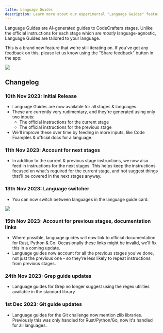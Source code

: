 ```yaml
---
title: Language Guides
description: Learn more about our experimental "Language Guides" feature
---
```


Language Guides are AI-generated guides to CodeCrafters stages. Unlike the official instructions for each
stage which are _mostly_ language-agnostic, Language Guides are tailored to your language.

This is a brand new feature that we're still iterating on. If you've got any feedback on this, please let us
know using the "Share feedback" button in the app:

<Frame>
  <img className="w-full" src="/img/language-guides-feedback-form.png" />
</Frame>

## Changelog

### 10th Nov 2023: Initial Release

- Language Guides are now available for all stages & languages
- These are currently very rudimentary, and they're generated using only two inputs:
  - The official instructions for the current stage
  - The official instructions for the previous stage
- We'll improve these over time by feeding in more inputs, like Code Examples & official docs for a language.


### 11th Nov 2023: Account for next stages

- In addition to the current & previous stage instructions,
we now also feed in instructions for the next stages. This 
helps keep the instructions focused on what's required for 
the current stage, and not suggest things that'll be 
covered in the next stages anyway.

### 13th Nov 2023: Language switcher

- You can now switch between languages in the language guide card.

<Frame>
  <img className="w-full" src="/img/language-guides-language-switcher.gif" />
</Frame>

### 15th Nov 2023: Account for previous stages, documentation links

- Where possible, language guides will now link to official documentation for Rust, Python & Go. Occasionally these links might be invalid, we'll fix this in a coming update.
- Language guides now account for all the previous stages you've done, not just the previous one - so they're less likely to repeat instructions from previous stages.

### 24th Nov 2023: Grep guide updates

- Language guides for Grep no longer suggest using the regex utilities available in the standard library

### 1st Dec 2023: Git guide updates

- Language guides for the Git challenge now mention zlib libraries. Previously this was only handled for Rust/Python/Go, now it's handled for all languages.